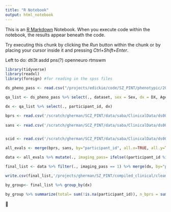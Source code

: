 ```yaml
---
title: "R Notebook"
output: html_notebook
---
```


This is an [R Markdown](http://rmarkdown.rstudio.com) Notebook. When you execute code within the notebook, the results appear beneath the code. 

Try executing this chunk by clicking the *Run* button within the chunk or by placing your cursor inside it and pressing *Ctrl+Shift+Enter*. 

Left to do: dti3t asdd pns(?) openneuro rtmswm 


```r
library(tidyverse)
library(readxl)
library(foreign) #for reading in the spss files
```


```r
ds_pheno_pass <- read.csv("/projects/edickie/code/SZ_PINT/phenotypic/20200202_pheno_qapass.csv", stringsAsFactors = FALSE) %>% filter(., dataset=="ds000030_R1.0.5")%>% mutate_all(trimws) %>% mutate_all(na_if,"NA") %>%+tate_all(na_if, "") %>% mutate_all(na_if, " ") 

qa_list <- ds_pheno_pass %>% select(., dataset, sex = Sex, dx = DX, Age, participant_id=subject)

dx <- qa_list %>% select(., participant_id, dx)
```


```r
bprs <- read.csv('/scratch/gherman/SCZ_PINT/data/saba/ClinicalData/ds000030/phenotype_bprs.tsv', stringsAsFactors= FALSE, na.strings=c("","NA", " ", "N/A", "n/a"), sep = '\t')  %>% mutate_all(trimws) %>% mutate_all(na_if,"NA") %>% mutate_all(na_if, "") %>% mutate_all(na_if, " ")
  
sans <- read.csv('/scratch/gherman/SCZ_PINT/data/saba/ClinicalData/ds000030/phenotype_sans.tsv', stringsAsFactors= FALSE, na.strings=c("","NA", " ", "N/A", "n/a"), sep = '\t')  %>% mutate_all(trimws) %>% mutate_all(na_if,"NA") %>% mutate_all(na_if, "") %>% mutate_all(na_if, " ")


scid <- read.csv('/scratch/gherman/SCZ_PINT/data/saba/ClinicalData/ds000030/phenotype_scid.tsv', stringsAsFactors= FALSE, na.strings=c("","NA", " ", "N/A", "n/a"), sep = '\t')  %>% mutate_all(trimws) %>% mutate_all(na_if,"NA") %>% mutate_all(na_if, "") %>% mutate_all(na_if, " ") 


```

```r
all_evals <- merge(bprs, sans, by="participant_id", all.x=TRUE, all.y=TRUE) %>% merge(., scid, by="participant_id", all.x=TRUE, all.y=TRUE) 

data <- all_evals %>% mutate(., imaging_pass= ifelse((participant_id %in% qa_list$participant_id), 1, 0))

final_list <- data %>% filter(., imaging_pass == 1) %>% merge(dx, by="participant_id", all.x=TRUE)

write.csv(final_list,'/projects/gherman/SZ_PINT/compiled_clinical/cleaner_data_sets/ds00030_arranged2020.csv')

```


```r
by_group<- final_list %>% group_by(dx)

by_group %>% summarize(total= sum(!is.na(participant_id)), n_bprs = sum(!is.na(bprs_depanx)), n_sans= sum(!is.na(sans8)), n_scid = sum(!is.na(scid_dx1)))
```

